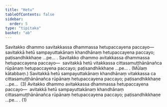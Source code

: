 ```yaml
---
title: "Hetu"
tableOfContents: false
sidebar:
  order: 5
type: "tipitaka"
basket: "ab"
---
```



<DynamicBreadcrumb />

<Division number="116">

<Paragraph number="4324">
Savitakko dhammo savitakkassa dhammassa hetupaccayena paccayo—  savitakkā hetū sampayuttakānaṃ khandhānaṃ hetupaccayena paccayo; paṭisandhikkhaṇe …pe… . Savitakko dhammo avitakkassa dhammassa hetupaccayena paccayo—  savitakkā hetū vitakkassa cittasamuṭṭhānānañca rūpānaṃ hetupaccayena paccayo; paṭisandhikkhaṇe …pe… . (Mūlaṃ kātabbaṃ.) Savitakkā hetū sampayuttakānaṃ khandhānaṃ vitakkassa ca cittasamuṭṭhānānañca rūpānaṃ hetupaccayena paccayo; paṭisandhikkhaṇe …pe…  (3)
</Paragraph>

<Paragraph number="4325">
Avitakko dhammo avitakkassa dhammassa hetupaccayena paccayo—  avitakkā hetū sampayuttakānaṃ khandhānaṃ cittasamuṭṭhānānañca rūpānaṃ hetupaccayena paccayo; paṭisandhikkhaṇe …pe… . (1)
</Paragraph>
</Division>